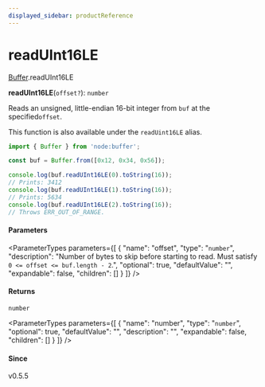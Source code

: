 ```yaml
---
displayed_sidebar: productReference
---
```



# readUInt16LE

[Buffer](../../interfaces/Buffer.mdx).readUInt16LE

**readUInt16LE**(`offset?`): `number`

Reads an unsigned, little-endian 16-bit integer from `buf` at the specified`offset`.

This function is also available under the `readUint16LE` alias.

```js
import { Buffer } from 'node:buffer';

const buf = Buffer.from([0x12, 0x34, 0x56]);

console.log(buf.readUInt16LE(0).toString(16));
// Prints: 3412
console.log(buf.readUInt16LE(1).toString(16));
// Prints: 5634
console.log(buf.readUInt16LE(2).toString(16));
// Throws ERR_OUT_OF_RANGE.
```

#### Parameters

<ParameterTypes parameters={[
  {
    "name": "offset",
    "type": "`number`",
    "description": "Number of bytes to skip before starting to read. Must satisfy `0 <= offset <= buf.length - 2`.",
    "optional": true,
    "defaultValue": "",
    "expandable": false,
    "children": []
  }
]} />

#### Returns

`number`

<ParameterTypes parameters={[
  {
    "name": "number",
    "type": "`number`",
    "optional": true,
    "defaultValue": "",
    "description": "",
    "expandable": false,
    "children": []
  }
]} />

#### Since

v0.5.5
